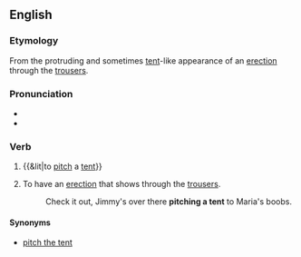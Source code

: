 ==English==

===Etymology===
From the protruding and sometimes [[tent]]-like appearance of an [[erection]] through the [[trousers]].

===Pronunciation===
* {{IPA|/ˌpɪtʃəˈtɛnt/}}
* {{IPA|/ˌpɪtʃʌˈtɛnt/}}

===Verb===
{{en-verb|inf=[[pitch]] [[a]] [[tent]]|pitches a tent|pitching a tent|pitched a tent}}

# {{&lit|to [[pitch]] a [[tent]]}}
# {{idiom|slang}} To have an [[erection]] that shows through the [[trousers]].
#: Check it out, Jimmy's over there '''pitching a tent''' to Maria's boobs.

====Synonyms====
* [[pitch the tent]]